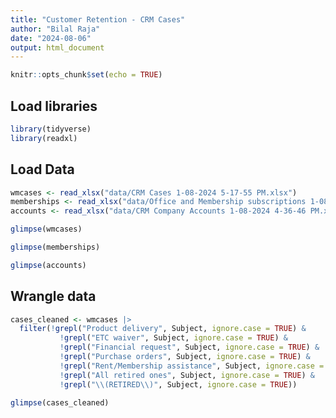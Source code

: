 ```yaml
---
title: "Customer Retention - CRM Cases"
author: "Bilal Raja"
date: "2024-08-06"
output: html_document
---
```


```r
knitr::opts_chunk$set(echo = TRUE)
```

## Load libraries

```r
library(tidyverse)
library(readxl)
```

## Load Data

```r
wmcases <- read_xlsx("data/CRM Cases 1-08-2024 5-17-55 PM.xlsx")
memberships <- read_xlsx("data/Office and Membership subscriptions 1-08-2024 4-52-20 PM.xlsx")
accounts <- read_xlsx("data/CRM Company Accounts 1-08-2024 4-36-46 PM.xlsx")
```

```r
glimpse(wmcases) 
```
```r
glimpse(memberships)
```
```r
glimpse(accounts)
```

## Wrangle data

```r
cases_cleaned <- wmcases |>
  filter(!grepl("Product delivery", Subject, ignore.case = TRUE) &
           !grepl("ETC waiver", Subject, ignore.case = TRUE) &
           !grepl("Financial request", Subject, ignore.case = TRUE) &
           !grepl("Purchase orders", Subject, ignore.case = TRUE) &
           !grepl("Rent/Membership assistance", Subject, ignore.case = TRUE) &
           !grepl("All retired ones", Subject, ignore.case = TRUE) &
           !grepl("\\(RETIRED\\)", Subject, ignore.case = TRUE))
```

```r
glimpse(cases_cleaned)
```

